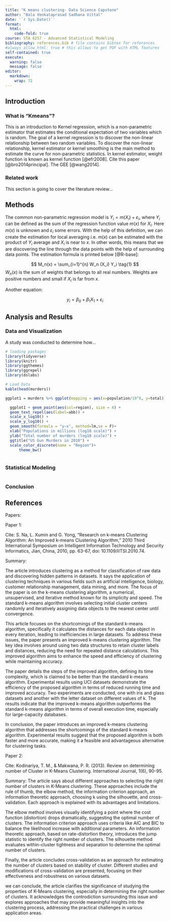 ```yaml
---
title: "K means clustering- Data Science Capstone"
author: "Bala Venkataprasad Sadhana Vittal"
date: '`r Sys.Date()`'
format:
  html:
    code-fold: true
course: STA 6257 - Advanced Statistical Modeling
bibliography: references.bib # file contains bibtex for references
#always_allow_html: true # this allows to get PDF with HTML features
self-contained: true
execute: 
  warning: false
  message: false
editor: 
  markdown: 
    wrap: 72
---
```


## Introduction

### What is "Kmeans"?

This is an introduction to Kernel regression, which is a non-parametric
estimator that estimates the conditional expectation of two variables
which is random. The goal of a kernel regression is to discover the
non-linear relationship between two random variables. To discover the
non-linear relationship, kernel estimator or kernel smoothing is the
main method to estimate the curve for non-parametric statistics. In
kernel estimator, weight function is known as kernel function
[@efr2008]. Cite this paper [@bro2014principal]. The GEE [@wang2014].

### Related work

This section is going to cover the literature review...

## Methods

The common non-parametric regression model is
$Y_i = m(X_i) + \varepsilon_i$, where $Y_i$ can be defined as the sum of
the regression function value $m(x)$ for $X_i$. Here $m(x)$ is unknown
and $\varepsilon_i$ some errors. With the help of this definition, we
can create the estimation for local averaging i.e. $m(x)$ can be
estimated with the product of $Y_i$ average and $X_i$ is near to $x$. In
other words, this means that we are discovering the line through the
data points with the help of surrounding data points. The estimation
formula is printed below [@R-base]:

$$
M_n(x) = \sum_{i=1}^{n} W_n (X_i) Y_i  \tag{1}
$$ $W_n(x)$ is the sum of weights that belongs to all real numbers.
Weights are positive numbers and small if $X_i$ is far from $x$.

Another equation:

$$
y_i = \beta_0 + \beta_1 X_1 +\varepsilon_i
$$

## Analysis and Results

### Data and Visualization

A study was conducted to determine how...

```r
# loading packages 
library(tidyverse)
library(knitr)
library(ggthemes)
library(ggrepel)
library(dslabs)
```

```r
# Load Data
kable(head(murders))

ggplot1 = murders %>% ggplot(mapping = aes(x=population/10^6, y=total)) 

  ggplot1 + geom_point(aes(col=region), size = 4) +
  geom_text_repel(aes(label=abb)) +
  scale_x_log10() +
  scale_y_log10() +
  geom_smooth(formula = "y~x", method=lm,se = F)+
  xlab("Populations in millions (log10 scale)") + 
  ylab("Total number of murders (log10 scale)") +
  ggtitle("US Gun Murders in 2010") +
  scale_color_discrete(name = "Region")+
      theme_bw()
  

```

### Statistical Modeling

```r

```

### Conclusion

## References

Papers:

Paper 1:

Cite: S. Na, L. Xumin and G. Yong, "Research on k-means Clustering
Algorithm: An Improved k-means Clustering Algorithm," 2010 Third
International Symposium on Intelligent Information Technology and
Security Informatics, Jian, China, 2010, pp. 63-67, doi:
10.1109/IITSI.2010.74.

Summary:

The article introduces clustering as a method for classification of raw
data and discovering hidden patterns in datasets. It says the
application of clustering techniques in various fields such as
artificial intelligence, biology, customer relationship management, data
mining, and more. The focus of the paper is on the k-means clustering
algorithm, a numerical, unsupervised, and iterative method known for its
simplicity and speed. The standard k-means algorithm involves selecting
initial cluster centers randomly and iteratively assigning data objects
to the nearest center until convergence.

This article focuses on the shortcomings of the standard k-means
algorithm, specifically it calculates the distances for each data object
in every iteration, leading to inefficiencies in large datasets. To
address these issues, the paper presents an improved k-means clustering
algorithm. The key idea involves around using two data structures to
retain cluster labels and distances, reducing the need for repeated
distance calculations. This improved algorithm aims to enhance the speed
and efficiency of clustering while maintaining accuracy.

The paper details the steps of the improved algorithm, defining its time
complexity, which is claimed to be better than the standard k-means
algorithm. Experimental results using UCI datasets demonstrate the
efficiency of the proposed algorithm in terms of reduced running time
and improved accuracy. Two experiments are conducted, one with iris and
glass datasets and another with the letter dataset on different values
of k. The results indicate that the improved k-means algorithm
outperforms the standard k-means algorithm in terms of overall execution
time, especially for large-capacity databases.

In conclusion, the paper introduces an improved k-means clustering
algorithm that addresses the shortcomings of the standard k-means
algorithm. Experimental results suggest that the proposed algorithm is
both faster and more accurate, making it a feasible and advantageous
alternative for clustering tasks.

Paper 2:

Cite: Kodinariya, T. M., & Makwana, P. R. (2013). Review on determining
number of Cluster in K-Means Clustering. International Journal, 1(6),
90-95.

Summary: The article says about different approaches to selecting the
right number of clusters in K-Means clustering. These approaches include
the rule of thumb, the elbow method, the information criterion approach,
an information theoretic approach, choosing k using the silhouette, and
cross-validation. Each approach is explained with its advantages and
limitations.

The elbow method involves visually identifying a point where the cost
function (distortion) drops dramatically, suggesting the optimal number
of clusters. The information criterion approach uses criteria like AIC
and BIC to balance the likelihood increase with additional parameters.
An information theoretic approach, based on rate-distortion theory,
introduces the jump statistic to identify the right number of clusters.
The silhouette method evaluates within-cluster tightness and separation
to determine the optimal number of clusters.

Finally, the article concludes cross-validation as an approach for
estimating the number of clusters based on stability of cluster.
Different studies and modifications of cross-validation are presented,
focusing on their effectiveness and robustness on various datasets.

we can conclude, the article clarifies the significance of studying the
properties of K-Means clustering, especially in determining the right
number of clusters. It acknowledges the controdiction surrounding this
issue and explores approaches that may provide meaningful insights into
the clustering process, addressing the practical challenges in various
application areas.
